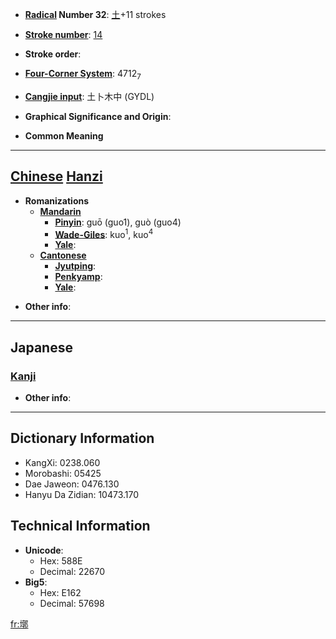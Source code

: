* '''[[Wiktionary:Chinese radical index| Radical]] Number 32''': [[Wiktionary:Chinese radical index 土|土]]+11 strokes

* '''[[Wiktionary:Chinese total strokes index|Stroke number]]''': [[Wiktionary:Chinese total strokes index 14|14]]

* '''Stroke order''': 

* '''[[Wiktionary:Chinese four corner index|Four-Corner System]]''': 4712<sub>7</sub>

* '''[[Wiktionary:Chinese Cangjie index|Cangjie input]]''': 土卜木中 (GYDL)

* '''Graphical Significance and Origin''': 

* '''Common Meaning'''
{{substub}}
----

== [[Chinese]] [[Hanzi]] ==

* '''Romanizations'''
** '''[[Mandarin]]'''
*** '''[[Pinyin]]''': guō (guo1), guò (guo4)
*** '''[[Wade-Giles]]''': kuo<sup>1</sup>, kuo<sup>4</sup>
*** '''[[Yale]]''': 
** '''[[Cantonese]]'''
*** '''[[Jyutping]]''':
*** '''[[Penkyamp]]''': 
*** '''[[Yale]]''': 

* '''Other info''': 

----

==Japanese==
===[[Kanji]]===
{{kanji|on readings=[[くわく]] (kuwaku)|kun readings=}}

* '''Other info''':  

----

== Dictionary Information ==

* KangXi: 0238.060
* Morobashi: 05425
* Dae Jaweon: 0476.130
* Hanyu Da Zidian: 10473.170

== Technical Information ==

* '''Unicode''':
** Hex: 588E
** Decimal: 22670
* '''Big5''':
** Hex: E162
** Decimal: 57698

[[fr:墎]]